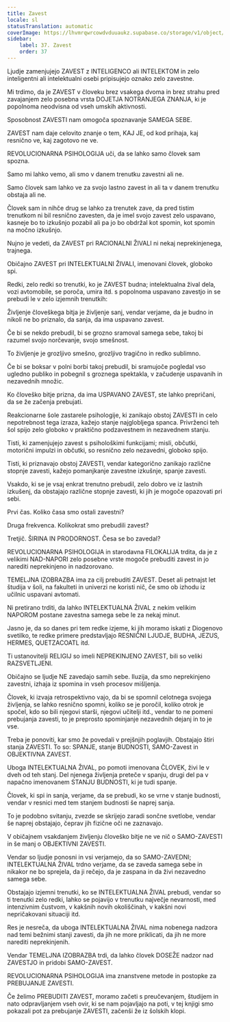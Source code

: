 ```yaml
---
title: Zavest
locale: sl
statusTranslation: automatic
coverImage: https://lhvmrqwrcowdvduuaukz.supabase.co/storage/v1/object/public/strapi-uploads/small_cover-educacion-fundamental.webp-2d51a7828a2b1309555be27f7e2a61a0.webp
sidebar:
    label: 37. Zavest
    order: 37
---
```

Ljudje zamenjujejo ZAVEST z INTELIGENCO ali INTELEKTOM in zelo inteligentni ali intelektualni osebi pripisujejo oznako zelo zavestne.

Mi trdimo, da je ZAVEST v človeku brez vsakega dvoma in brez strahu pred zavajanjem zelo posebna vrsta DOJETJA NOTRANJEGA ZNANJA, ki je popolnoma neodvisna od vseh umskih aktivnosti.

Sposobnost ZAVESTI nam omogoča spoznavanje SAMEGA SEBE.

ZAVEST nam daje celovito znanje o tem, KAJ JE, od kod prihaja, kaj resnično ve, kaj zagotovo ne ve.

REVOLUCIONARNA PSIHOLOGIJA uči, da se lahko samo človek sam spozna.

Samo mi lahko vemo, ali smo v danem trenutku zavestni ali ne.

Samo človek sam lahko ve za svojo lastno zavest in ali ta v danem trenutku obstaja ali ne.

Človek sam in nihče drug se lahko za trenutek zave, da pred tistim trenutkom ni bil resnično zavesten, da je imel svojo zavest zelo uspavano, kasneje bo to izkušnjo pozabil ali pa jo bo obdržal kot spomin, kot spomin na močno izkušnjo.

Nujno je vedeti, da ZAVEST pri RACIONALNI ŽIVALI ni nekaj neprekinjenega, trajnega.

Običajno ZAVEST pri INTELEKTUALNI ŽIVALI, imenovani človek, globoko spi.

Redki, zelo redki so trenutki, ko je ZAVEST budna; intelektualna žival dela, vozi avtomobile, se poroča, umira itd. s popolnoma uspavano zavestjo in se prebudi le v zelo izjemnih trenutkih:

Življenje človeškega bitja je življenje sanj, vendar verjame, da je budno in nikoli ne bo priznalo, da sanja, da ima uspavano zavest.

Če bi se nekdo prebudil, bi se grozno sramoval samega sebe, takoj bi razumel svojo norčevanje, svojo smešnost.

To življenje je grozljivo smešno, grozljivo tragično in redko sublimno.

Če bi se boksar v polni borbi takoj prebudil, bi sramujoče pogledal vso ugledno publiko in pobegnil s groznega spektakla, v začudenje uspavanih in nezavednih množic.

Ko človeško bitje prizna, da ima USPAVANO ZAVEST, ste lahko prepričani, da se že začenja prebujati.

Reakcionarne šole zastarele psihologije, ki zanikajo obstoj ZAVESTI in celo nepotrebnost tega izraza, kažejo stanje najglobljega spanca. Privrženci teh šol spijo zelo globoko v praktično podzavestnem in nezavednem stanju.

Tisti, ki zamenjujejo zavest s psihološkimi funkcijami; misli, občutki, motorični impulzi in občutki, so resnično zelo nezavedni, globoko spijo.

Tisti, ki priznavajo obstoj ZAVESTI, vendar kategorično zanikajo različne stopnje zavesti, kažejo pomanjkanje zavestne izkušnje, spanje zavesti.

Vsakdo, ki se je vsaj enkrat trenutno prebudil, zelo dobro ve iz lastnih izkušenj, da obstajajo različne stopnje zavesti, ki jih je mogoče opazovati pri sebi.

Prvi čas. Koliko časa smo ostali zavestni?

Druga frekvenca. Kolikokrat smo prebudili zavest?

Tretjič. ŠIRINA IN PRODORNOST. Česa se bo zavedal?

REVOLUCIONARNA PSIHOLOGIJA in starodavna FILOKALIJA trdita, da je z velikimi NAD-NAPORI zelo posebne vrste mogoče prebuditi zavest in jo narediti neprekinjeno in nadzorovano.

TEMELJNA IZOBRAZBA ima za cilj prebuditi ZAVEST. Deset ali petnajst let študija v šoli, na fakulteti in univerzi ne koristi nič, če smo ob izhodu iz učilnic uspavani avtomati.

Ni pretirano trditi, da lahko INTELEKTUALNA ŽIVAL z nekim velikim NAPOROM postane zavestna samega sebe le za nekaj minut.

Jasno je, da so danes pri tem redke izjeme, ki jih moramo iskati z Diogenovo svetilko, te redke primere predstavljajo RESNIČNI LJUDJE, BUDHA, JEZUS, HERMES, QUETZACOATL itd.

Ti ustanovitelji RELIGIJ so imeli NEPREKINJENO ZAVEST, bili so veliki RAZSVETLJENI.

Običajno se ljudje NE zavedajo samih sebe. Iluzija, da smo neprekinjeno zavestni, izhaja iz spomina in vseh procesov mišljenja.

Človek, ki izvaja retrospektivno vajo, da bi se spomnil celotnega svojega življenja, se lahko resnično spomni, koliko se je poročil, koliko otrok je spočel, kdo so bili njegovi starši, njegovi učitelji itd., vendar to ne pomeni prebujanja zavesti, to je preprosto spominjanje nezavednih dejanj in to je vse.

Treba je ponoviti, kar smo že povedali v prejšnjih poglavjih. Obstajajo štiri stanja ZAVESTI. To so: SPANJE, stanje BUDNOSTI, SAMO-Zavest in OBJEKTIVNA ZAVEST.

Uboga INTELEKTUALNA ŽIVAL, po pomoti imenovana ČLOVEK, živi le v dveh od teh stanj. Del njenega življenja preteče v spanju, drugi del pa v napačno imenovanem STANJU BUDNOSTI, ki je tudi spanje.

Človek, ki spi in sanja, verjame, da se prebudi, ko se vrne v stanje budnosti, vendar v resnici med tem stanjem budnosti še naprej sanja.

To je podobno svitanju, zvezde se skrijejo zaradi sončne svetlobe, vendar še naprej obstajajo, čeprav jih fizične oči ne zaznavajo.

V običajnem vsakdanjem življenju človeško bitje ne ve nič o SAMO-ZAVESTI in še manj o OBJEKTIVNI ZAVESTI.

Vendar so ljudje ponosni in vsi verjamejo, da so SAMO-ZAVEDNI; INTELEKTUALNA ŽIVAL trdno verjame, da se zaveda samega sebe in nikakor ne bo sprejela, da ji rečejo, da je zaspana in da živi nezavedno samega sebe.

Obstajajo izjemni trenutki, ko se INTELEKTUALNA ŽIVAL prebudi, vendar so ti trenutki zelo redki, lahko se pojavijo v trenutku največje nevarnosti, med intenzivnim čustvom, v kakšnih novih okoliščinah, v kakšni novi nepričakovani situaciji itd.

Res je nesreča, da uboga INTELEKTUALNA ŽIVAL nima nobenega nadzora nad temi bežnimi stanji zavesti, da jih ne more priklicati, da jih ne more narediti neprekinjenih.

Vendar TEMELJNA IZOBRAZBA trdi, da lahko človek DOSEŽE nadzor nad ZAVESTJO in pridobi SAMO-ZAVEST.

REVOLUCIONARNA PSIHOLOGIJA ima znanstvene metode in postopke za PREBUJANJE ZAVESTI.

Če želimo PREBUDITI ZAVEST, moramo začeti s preučevanjem, študijem in nato odpravljanjem vseh ovir, ki se nam pojavljajo na poti, v tej knjigi smo pokazali pot za prebujanje ZAVESTI, začenši že iz šolskih klopi.

